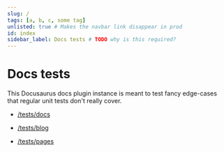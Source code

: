 ```yaml
---
slug: /
tags: [a, b, c, some tag]
unlisted: true # Makes the navbar link disappear in prod
id: index
sidebar_label: Docs tests # TODO why is this required?
---
```


# Docs tests

This Docusaurus docs plugin instance is meant to test fancy edge-cases that regular unit tests don't really cover.

- [/tests/docs](/tests/docs)

- [/tests/blog](/tests/blog)

- [/tests/pages](/tests/pages)
